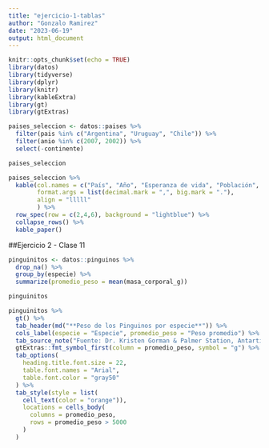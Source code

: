 ```yaml
---
title: "ejercicio-1-tablas"
author: "Gonzalo Ramirez"
date: "2023-06-19"
output: html_document
---
```


```r
knitr::opts_chunk$set(echo = TRUE)
library(datos)
library(tidyverse)
library(dplyr)
library(knitr)
library(kableExtra)
library(gt)
library(gtExtras)
```

```r
paises_seleccion <- datos::paises %>% 
  filter(pais %in% c("Argentina", "Uruguay", "Chile")) %>% 
  filter(anio %in% c(2007, 2002)) %>%
  select(-continente)

paises_seleccion

```

```r
paises_seleccion %>% 
  kable(col.names = c("País", "Año", "Esperanza de vida", "Población", "PBI per cápita"),
        format.args = list(decimal.mark = ",", big.mark = "."),
        align = "lllll"
        ) %>% 
  row_spec(row = c(2,4,6), background = "lightblue") %>% 
  collapse_rows() %>% 
  kable_paper()
```


##Ejercicio 2 - Clase 11

```r
pinguinitos <- datos::pinguinos %>% 
  drop_na() %>%
  group_by(especie) %>%
  summarize(promedio_peso = mean(masa_corporal_g))

pinguinitos
```
```r
pinguinitos %>% 
  gt() %>% 
  tab_header(md("**Peso de los Pinguinos por especie**")) %>% 
  cols_label(especie = "Especie", promedio_peso = "Peso promedio") %>% 
  tab_source_note("Fuente: Dr. Kristen Gorman & Palmer Station, Antartica LTER.") %>% 
  gtExtras::fmt_symbol_first(column = promedio_peso, symbol = "g") %>% 
  tab_options(
    heading.title.font.size = 22,
    table.font.names = "Arial",
    table.font.color = "gray50"
  ) %>% 
  tab_style(style = list(
    cell_text(color = "orange")),
    locations = cells_body(
      columns = promedio_peso,
      rows = promedio_peso > 5000
    )
  )
  
```




















